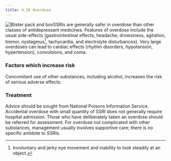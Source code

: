 ```yaml
---
title: 4.18 Overdose
---
```



![Blister pack and box](../../assets/con134799.jpg)SSRIs are generally safer in overdose than other classes of antidepressant medicines. Features of overdose include the usual side-effects (gastrointestinal effects, headache, drowsiness, agitation, tremor, nystagmus[^1], tachycardia, and electrolyte disturbances). Very large overdoses can lead to cardiac effects (rhythm disorders, hypotension, hypertension), convulsions, and coma.

### Factors which increase risk

Concomitant use of other substances, including alcohol, increases the risk of serious adverse effects.

### Treatment

Advice should be sought from National Poisons Information Service. Accidental overdose with small quantity of SSRI does not generally require hospital admission. Those who have deliberately taken an overdose should be referred for assessment. For overdose not complicated with other substances, management usually involves supportive care; there is no specific antidote to SSRIs.



[^1]: Involuntary and jerky eye movement and inability to look steadily at an object.

